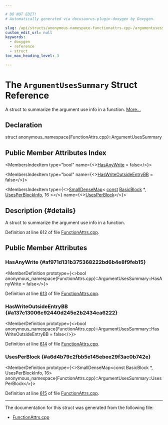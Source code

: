 ```yaml
---

# DO NOT EDIT!
# Automatically generated via docusaurus-plugin-doxygen by Doxygen.

slug: /api/structs/anonymous-namespace-functionattrs-cpp-/argumentusessummary
custom_edit_url: null
keywords:
  - doxygen
  - reference
  - struct
toc_max_heading_level: 3

---
```





# The `ArgumentUsesSummary` Struct Reference

<DoxygenPage pluginConfig={pluginConfig}>

A struct to summarize the argument use info in a function. <a href="#details">More...</a>

## Declaration

<CodeBlock>struct anonymous_namespace{FunctionAttrs.cpp}::ArgumentUsesSummary</CodeBlock>

## Public Member Attributes Index

<MembersIndex>

<MembersIndexItem
  type="bool"
  name={<><a href="#af971d131b375368222bd6b4e8f9feb15">HasAnyWrite</a> = false</>}>
</MembersIndexItem>

<MembersIndexItem
  type="bool"
  name={<><a href="#a137c13006c92440d245e2b2434ca6222">HasWriteOutsideEntryBB</a> = false</>}>
</MembersIndexItem>

<MembersIndexItem
  type={<><a href="/docs/api/classes/llvm/smalldensemap">SmallDenseMap</a>&lt; <a href="/docs/api/files/lib/lib/target/lib/target/aarch64/aarch64promoteconstant-cpp/#a90f8350fecae261c25be85d38b451bff">const</a> <a href="/docs/api/classes/llvm/basicblock">BasicBlock</a> &#42;, <a href="/docs/api/structs/anonymous-namespace-functionattrs-cpp-/usesperblockinfo">UsesPerBlockInfo</a>, 16 &gt;</>}
  name={<><a href="#a6d4b79c2fbb5e145ebee29f3ac0b742e">UsesPerBlock</a></>}>
</MembersIndexItem>

</MembersIndex>

## Description {#details}

A struct to summarize the argument use info in a function.

Definition at line 612 of file <a href="/docs/api/files/lib/lib/transforms/lib/transforms/ipo/functionattrs-cpp">FunctionAttrs.cpp</a>.

<SectionDefinition>

## Public Member Attributes

### HasAnyWrite {#af971d131b375368222bd6b4e8f9feb15}

<MemberDefinition
  prototype={<>bool anonymous&#95;namespace&#123;FunctionAttrs.cpp&#125;::ArgumentUsesSummary::HasAnyWrite = false</>}>

Definition at line <a href="/docs/api/files/lib/lib/transforms/lib/transforms/ipo/functionattrs-cpp/#l00613">613</a> of file <a href="/docs/api/files/lib/lib/transforms/lib/transforms/ipo/functionattrs-cpp">FunctionAttrs.cpp</a>.
</MemberDefinition>

### HasWriteOutsideEntryBB {#a137c13006c92440d245e2b2434ca6222}

<MemberDefinition
  prototype={<>bool anonymous&#95;namespace&#123;FunctionAttrs.cpp&#125;::ArgumentUsesSummary::HasWriteOutsideEntryBB = false</>}>

Definition at line <a href="/docs/api/files/lib/lib/transforms/lib/transforms/ipo/functionattrs-cpp/#l00614">614</a> of file <a href="/docs/api/files/lib/lib/transforms/lib/transforms/ipo/functionattrs-cpp">FunctionAttrs.cpp</a>.
</MemberDefinition>

### UsesPerBlock {#a6d4b79c2fbb5e145ebee29f3ac0b742e}

<MemberDefinition
  prototype={<>SmallDenseMap&lt;const BasicBlock &#42;, UsesPerBlockInfo, 16&gt; anonymous&#95;namespace&#123;FunctionAttrs.cpp&#125;::ArgumentUsesSummary::UsesPerBlock</>}>

Definition at line <a href="/docs/api/files/lib/lib/transforms/lib/transforms/ipo/functionattrs-cpp/#l00615">615</a> of file <a href="/docs/api/files/lib/lib/transforms/lib/transforms/ipo/functionattrs-cpp">FunctionAttrs.cpp</a>.
</MemberDefinition>

</SectionDefinition>

<hr/>

The documentation for this struct was generated from the following file:

<ul>
<li><a href="/docs/api/files/lib/lib/transforms/lib/transforms/ipo/functionattrs-cpp">FunctionAttrs.cpp</a></li>
</ul>

</DoxygenPage>
